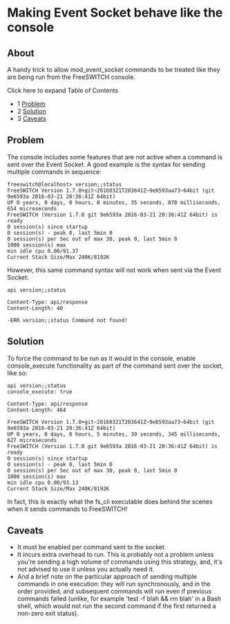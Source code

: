 
# Making Event Socket behave like the console 

 

## About

A handy trick to allow mod\_event\_socket commands to be treated like they are being run from the FreeSWITCH console.

Click here to expand Table of Contents

* 1 [Problem](#-freeswitch--making-event-socket-behave-like-the-console-)
* 2 [Solution](#-freeswitch--making-event-socket-behave-like-the-console-)
* 3 [Caveats](#-freeswitch--making-event-socket-behave-like-the-console-)

## Problem

The console includes some features that are not active when a command is sent over the Event Socket. A good example is the syntax for sending multiple commands in sequence:

```text
freeswitch@localhost> version;;status
FreeSWITCH Version 1.7.0+git~20160321T203641Z~9e6593aa73~64bit (git 9e6593a 2016-03-21 20:36:41Z 64bit)
UP 0 years, 0 days, 0 hours, 0 minutes, 35 seconds, 870 milliseconds, 654 microseconds
FreeSWITCH (Version 1.7.0 git 9e6593a 2016-03-21 20:36:41Z 64bit) is ready
0 session(s) since startup
0 session(s) - peak 0, last 5min 0 
0 session(s) per Sec out of max 30, peak 0, last 5min 0 
1000 session(s) max
min idle cpu 0.00/91.37
Current Stack Size/Max 240K/8192K
```

However, this same command syntax will not work when sent via the Event Socket:

```text
api version;;status

Content-Type: api/response
Content-Length: 40

-ERR version;;status Command not found!
```

## Solution

To force the command to be run as it would in the console, enable console\_execute functionality as part of the command sent over the socket, like so:

```text
api version;;status
console_execute: true

Content-Type: api/response
Content-Length: 464

FreeSWITCH Version 1.7.0+git~20160321T203641Z~9e6593aa73~64bit (git 9e6593a 2016-03-21 20:36:41Z 64bit)
UP 0 years, 0 days, 0 hours, 5 minutes, 39 seconds, 345 milliseconds, 627 microseconds
FreeSWITCH (Version 1.7.0 git 9e6593a 2016-03-21 20:36:41Z 64bit) is ready
0 session(s) since startup
0 session(s) - peak 0, last 5min 0 
0 session(s) per Sec out of max 30, peak 0, last 5min 0 
1000 session(s) max
min idle cpu 0.00/93.13
Current Stack Size/Max 240K/8192K
```

In fact, this is exactly what the fs\_cli executable does behind the scenes when it sends commands to FreeSWITCH!

## Caveats

* It must be enabled per command sent to the socket
* It incurs extra overhead to run. This is probably not a problem unless you're sending a high volume of commands using this strategy, and, it's not advised to use it unless you actually need it.
* And a brief note on the particular approach of sending multiple commands in one execution: they will run synchronously, and in the order provided, and subsequent commands will run even if previous commands failed (unlike, for example 'test -f blah && rm blah' in a Bash shell, which would not run the second command if the first returned a non-zero exit status).


